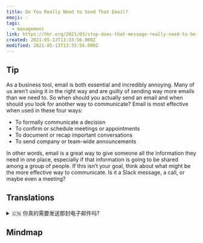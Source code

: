 ```yaml
---
title: Do You Really Need to Send That Email?
emoji: 💡
tags:
  - management
link: https://hbr.org/2021/03/stop-does-that-message-really-need-to-be-an-email?utm_medium=email&utm_source=newsletter_daily&utm_campaign=mtod_notactsubs
created: 2021-05-13T13:33:56.000Z
modified: 2021-05-13T13:33:56.000Z
---
```


## Tip

As a business tool, email is both essential and incredibly annoying. Many of us aren’t using it in the right way and are guilty of sending way more emails than we need to. So when should you actually send an email and when should you look for another way to communicate? Email is most effective when used in these four ways:

- To formally communicate a decision
- To confirm or schedule meetings or appointments
- To document or recap important conversations
- To send company or team-wide announcements

In other words, email is a great way to give someone all the information they need in one place, especially if that information is going to be shared among a group of people. If this isn’t your goal, think about what might be the more effective way to communicate. Is it a Slack message, a call, or maybe even a meeting?

## Translations

<details>
   <summary>🇨🇳 你真的需要发送那封电子邮件吗?</summary>

电子邮件作为一种商业工具，既是必要的，又令人讨厌。很多人不能正确使用它，并且因为发送的邮件超过了我们的需要而感到愧疚。因此，你应该在何时发送一封电子邮件，何时寻求其他的交流方式？最有效的电子邮件使用方法有四种：

- 正式通报一项决定
- 确认或安排会议或约会
- 记录或重述重要对话
- 向公司或整个团队发送公告

换言之，电子邮件是一种很好的方式，可以在一个地方提供所需的所有信息，特别是当这些信息将在一群人中被共享。 如果这不是你的目标，那就想想什么是更有效的沟通方式。它可以是一个 Slack 消息，一个电话，甚至可能是一次会议?

</details>

## Mindmap
